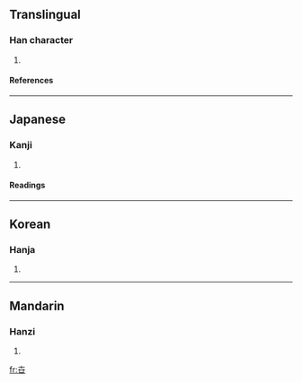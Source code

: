 {{see|世}}

==Translingual==
===Han character===
{{Han char|rad=十|as=04|sn=6|four=|canj=十廿 (JT), X十廿 (XJT)}}
# {{defn|Han}}
====References====
{{Han ref|kx=0156.120|dkj=02714|dj=0355.110|hdz=10060.090|uh=534B|ud=21323}}
----
==Japanese==
===Kanji===
{{ja-kanji|grade=|rs=十04}}
# {{defn|Japanese}} 
====Readings====
{{ja-readings|on=[[せい]] (sei)|kun=[[よ]] (yo)}}
----
==Korean==
===Hanja===
{{ko-hanja|hangeul=세|rv=se|mr=se}}
# {{defn|Korean}}
----
==Mandarin==
===Hanzi===
{{cmn-hanzi|pin=[[shì]] ([[shi4]])|wg=shih<sup>4</sup>}}
# {{defn|Mandarin}}

[[fr:卋]]